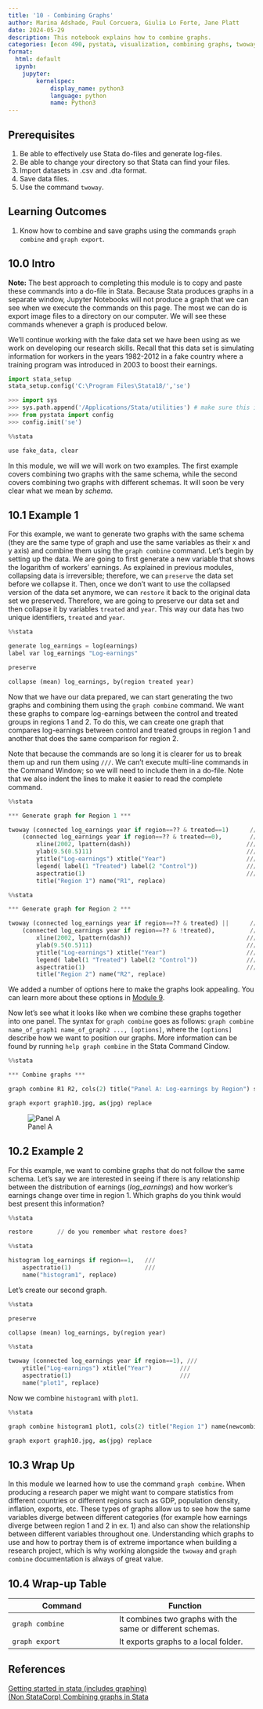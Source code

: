 ```yaml
---
title: '10 - Combining Graphs'
author: Marina Adshade, Paul Corcuera, Giulia Lo Forte, Jane Platt
date: 2024-05-29
description: This notebook explains how to combine graphs. 
categories: [econ 490, pystata, visualization, combining graphs, twoway, generate]
format:
  html: default
  ipynb:
    jupyter:
        kernelspec:
            display_name: python3
            language: python
            name: Python3
---
```


## Prerequisites 

1. Be able to effectively use Stata do-files and generate log-files.
2. Be able to change your directory so that Stata can find your files.
3. Import datasets in .csv and .dta format. 
4. Save data files. 
5. Use the command `twoway`.

## Learning Outcomes 

1. Know how to combine and save graphs using the commands `graph combine` and `graph export`.

## 10.0 Intro

<div class="alert alert-block alert-info">

**Note:** The best approach to completing this module is to copy and paste these commands into a do-file in Stata. Because Stata produces graphs in a separate window, Jupyter Notebooks will not produce a graph that we can see when we execute the commands on this page. The most we can do is export image files to a directory on our computer. We will see these commands whenever a graph is produced below. </div>

We'll continue working with the fake data set we have been using as we work on developing our research skills. Recall that this data set is simulating information for workers in the years 1982-2012 in a fake country where a training program was introduced in 2003 to boost their earnings. 

```python
import stata_setup
stata_setup.config('C:\Program Files\Stata18/','se')
```

```python
>>> import sys
>>> sys.path.append('/Applications/Stata/utilities') # make sure this is the same as what you set up in Module 01, Section 1.3: Setting Up the STATA Path
>>> from pystata import config
>>> config.init('se')
```

```python
%%stata

use fake_data, clear 
```

In this module, we will we will work on two examples. The first example covers combining two graphs with the same schema, while the second covers combining two graphs with different schemas. It will soon be very clear what we mean by *schema*.

## 10.1 Example 1

For this example, we want to generate two graphs with the same schema (they are the same type of graph and use the same variables as their x and y axis) and combine them using the `graph combine` command. Let's begin by setting up the data. We are going to first generate a new variable that shows the logarithm of workers' earnings. As explained in previous modules, collapsing data is irreversible; therefore, we can `preserve` the data set before we collapse it. Then, once we don't want to use the collapsed version of the data set anymore, we can `restore` it back to the original data set we preserved. Therefore,  we are going to preserve our data set and then collapse it by variables `treated` and `year`. This way our data has two unique identifiers, `treated` and `year`.

```python
%%stata

generate log_earnings = log(earnings)
label var log_earnings "Log-earnings"

preserve

collapse (mean) log_earnings, by(region treated year)
```

Now that we have our data prepared, we can start generating the two graphs and combining them using the `graph combine` command. We want these graphs to compare log-earnings between the control and treated groups in regions 1 and 2. To do this, we can create one graph that compares log-earnings between control and treated groups in region 1 and another that does the same comparison for region 2.

Note that because the commands are so long it is clearer for us to break them up and run them using `///`. We can't execute multi-line commands in the Command Window; so we will need to include them in a do-file. Note that we also indent the lines to make it easier to read the complete command. 

```python
%%stata

*** Generate graph for Region 1 ***

twoway (connected log_earnings year if region==?? & treated==1)      /// can you think of another way to specify treated vs untreated?
    (connected log_earnings year if region==?? & treated==0),        ///
        xline(2002, lpattern(dash))                                 /// 
        ylab(9.5(0.5)11)                                            ///
        ytitle("Log-earnings") xtitle("Year")                       ///
        legend( label(1 "Treated") label(2 "Control"))              ///
        aspectratio(1)                                              ///
        title("Region 1") name("R1", replace)
```

```python
%%stata

*** Generate graph for Region 2 ***

twoway (connected log_earnings year if region==?? & treated) ||      ///
    (connected log_earnings year if region==?? & !treated),          ///
        xline(2002, lpattern(dash))                                 ///
        ylab(9.5(0.5)11)                                            ///
        ytitle("Log-earnings") xtitle("Year")                       ///
        legend( label(1 "Treated") label(2 "Control"))              ///
        aspectratio(1)                                              ///
        title("Region 2") name("R2", replace)
```

We added a number of options here to make the graphs look appealing. You can learn more about these options in [Module 9](https://comet.arts.ubc.ca/docs/Research/econ490-pystata/09_Stata_Graphs.html).

Now let's see what it looks like when we combine these graphs together into one panel. The syntax for `graph combine` goes as follows: `graph combine name_of_graph1 name_of_graph2 ..., [options]`, where the `[options]` describe how we want to position our graphs. More information can be found by running `help graph combine` in the Stata Command Cindow.

```python
%%stata

*** Combine graphs ***

graph combine R1 R2, cols(2) title("Panel A: Log-earnings by Region") saving(panel_a, replace)

graph export graph10.jpg, as(jpg) replace
```

![Panel A](img/panel_a.svg)

## 10.2 Example 2

For this example, we want to combine graphs that do not follow the same schema. Let's say we are interested in seeing if there is any relationship between the distribution of earnings (*log_earnings*) and how worker's earnings change over time in region 1. Which graphs do you think would best present this information? 

```python
%%stata

restore       // do you remember what restore does?        
```

```python
%%stata

histogram log_earnings if region==1,   ///
    aspectratio(1)                     ///
    name("histogram1", replace)
```

Let's create our second graph. 

```python
%%stata

preserve              

collapse (mean) log_earnings, by(region year)
```

```python
%%stata

twoway (connected log_earnings year if region==1), ///
    ytitle("Log-earnings") xtitle("Year")        ///
    aspectratio(1)                               ///
    name("plot1", replace)
```

Now we combine `histogram1` with `plot1`. 

```python
%%stata

graph combine histogram1 plot1, cols(2) title("Region 1") name(newcombine, replace)

graph export graph10.jpg, as(jpg) replace
```

## 10.3 Wrap Up

In this module we learned how to use the command `graph combine`. When producing a research paper we might want to compare statistics from different countries or different regions such as GDP, population density, inflation, exports, etc. These types of graphs allow us to see how the same variables diverge between different categories (for example how earnings diverge between region 1 and 2 in ex. 1) and also can show the relationship between different variables throughout one. Understanding which graphs to use and how to portray them is of extreme importance when building a research project, which is why working alongside the `twoway` and `graph combine` documentation is always of great value.

## 10.4 Wrap-up Table 

|Command| Function|
|-------|---------|
|`graph combine`| It combines two graphs with the same or different schemas.|
|`graph export`| It exports graphs to a local folder.|

## References

[Getting started in stata (includes graphing)](https://www.youtube.com/watch?v=YAVq99iUTTI) <br>
[(Non StataCorp) Combining graphs in Stata](https://www.youtube.com/watch?v=GN9Jh7ZLauI)

